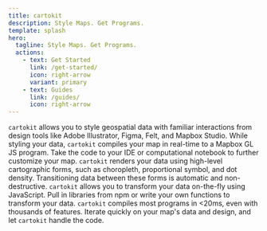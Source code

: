 ```yaml
---
title: cartokit
description: Style Maps. Get Programs.
template: splash
hero:
  tagline: Style Maps. Get Programs.
  actions:
    - text: Get Started
      link: /get-started/
      icon: right-arrow
      variant: primary
    - text: Guides
      link: /guides/
      icon: right-arrow
---
```




<CardGrid stagger>
  <Card title="Direct Manipulation" icon="kv" colors={{ background: colors.amber['50'], border: colors.amber['500'] }}>
    <code>cartokit</code> allows you to style geospatial data with familiar interactions from design tools like Adobe Illustrator, Figma, Felt, and Mapbox Studio.
  </Card>
  <Card title="Portable Compilation" icon="puzzle" colors={{ background: colors.indigo['50'], border: colors.indigo['500'] }}>
    While styling your data, <code>cartokit</code> compiles your map in real-time to a Mapbox GL JS program. Take the code to your IDE or computational notebook to further customize your map.
  </Card>
  <Card title="Cartography-First Primitives" icon="compass" colors={{ background: colors.rose['50'], border: colors.rose['500'] }}>
    <code>cartokit</code> renders your data using high-level cartographic forms, such as choropleth, proportional symbol, and dot density. Transitioning data between these forms is automatic and non-destructive.
  </Card>
  <Card title="Ad-Hoc Data Transformation" icon="function" colors={{ background: colors.green['50'], border: colors.green['500'] }}>
    <code>cartokit</code> allows you to transform your data on-the-fly using JavaScript. Pull in libraries from npm or write your own functions to transform your data.
  </Card>
  <Card title="It's Fast!" icon="stopwatch" colors={{ background: colors.slate['50'], border: colors.slate['500'] }}>
    <code>cartokit</code> compiles most programs in &lt;20ms, even with thousands of features. Iterate quickly on your map's data and design, and let <code>cartokit</code> handle the code.
  </Card>
</CardGrid>